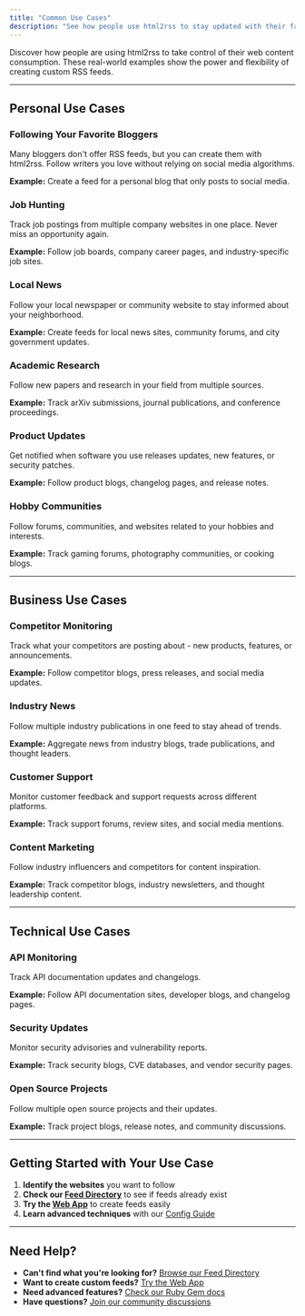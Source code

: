 ```yaml
---
title: "Common Use Cases"
description: "See how people use html2rss to stay updated with their favorite websites. Real examples for personal and business use cases."
---
```


Discover how people are using html2rss to take control of their web content consumption. These real-world examples show the power and flexibility of creating custom RSS feeds.

---

## Personal Use Cases

### Following Your Favorite Bloggers

Many bloggers don't offer RSS feeds, but you can create them with html2rss. Follow writers you love without relying on social media algorithms.

**Example:** Create a feed for a personal blog that only posts to social media.

### Job Hunting

Track job postings from multiple company websites in one place. Never miss an opportunity again.

**Example:** Follow job boards, company career pages, and industry-specific job sites.

### Local News

Follow your local newspaper or community website to stay informed about your neighborhood.

**Example:** Create feeds for local news sites, community forums, and city government updates.

### Academic Research

Follow new papers and research in your field from multiple sources.

**Example:** Track arXiv submissions, journal publications, and conference proceedings.

### Product Updates

Get notified when software you use releases updates, new features, or security patches.

**Example:** Follow product blogs, changelog pages, and release notes.

### Hobby Communities

Follow forums, communities, and websites related to your hobbies and interests.

**Example:** Track gaming forums, photography communities, or cooking blogs.

---

## Business Use Cases

### Competitor Monitoring

Track what your competitors are posting about - new products, features, or announcements.

**Example:** Follow competitor blogs, press releases, and social media updates.

### Industry News

Follow multiple industry publications in one feed to stay ahead of trends.

**Example:** Aggregate news from industry blogs, trade publications, and thought leaders.

### Customer Support

Monitor customer feedback and support requests across different platforms.

**Example:** Track support forums, review sites, and social media mentions.

### Content Marketing

Follow industry influencers and competitors for content inspiration.

**Example:** Track competitor blogs, industry newsletters, and thought leadership content.

---

## Technical Use Cases

### API Monitoring

Track API documentation updates and changelogs.

**Example:** Follow API documentation sites, developer blogs, and changelog pages.

### Security Updates

Monitor security advisories and vulnerability reports.

**Example:** Track security blogs, CVE databases, and vendor security pages.

### Open Source Projects

Follow multiple open source projects and their updates.

**Example:** Track project blogs, release notes, and community discussions.

---

## Getting Started with Your Use Case

1. **Identify the websites** you want to follow
2. **Check our [Feed Directory](/feed-directory/)** to see if feeds already exist
3. **Try the [Web App](/web-application/getting-started)** to create feeds easily
4. **Learn advanced techniques** with our [Config Guide](/html2rss-configs/)

---

## Need Help?

- **Can't find what you're looking for?** [Browse our Feed Directory](/feed-directory/)
- **Want to create custom feeds?** [Try the Web App](/web-application/getting-started)
- **Need advanced features?** [Check our Ruby Gem docs](/ruby-gem/)
- **Have questions?** [Join our community discussions](https://github.com/orgs/html2rss/discussions)
